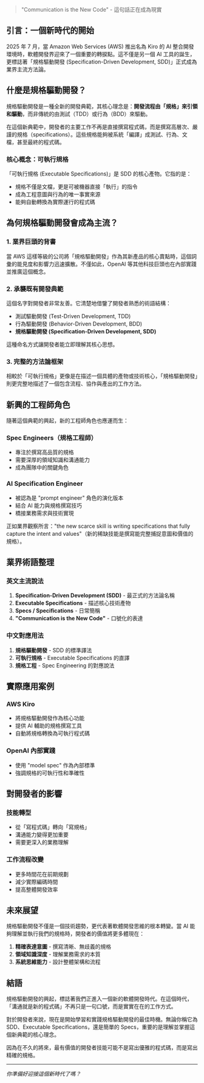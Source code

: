 > "Communication is the New Code" - 這句話正在成為現實

## 引言：一個新時代的開始

2025 年 7 月，當 Amazon Web Services (AWS) 推出名為 Kiro 的 AI 整合開發環境時，軟體開發界迎來了一個重要的轉捩點。這不僅是另一個 AI 工具的誕生，更標誌著「規格驅動開發 (Specification-Driven Development, SDD)」正式成為業界主流方法論。

## 什麼是規格驅動開發？

規格驅動開發是一種全新的開發典範，其核心理念是：**開發流程由「規格」來引領和驅動**，而非傳統的由測試（TDD）或行為（BDD）來驅動。

在這個新典範中，開發者的主要工作不再是直接撰寫程式碼，而是撰寫高層次、嚴謹的規格（specifications）。這些規格能夠被系統「編譯」成測試、行為、文檔，甚至最終的程式碼。

### 核心概念：可執行規格

「可執行規格 (Executable Specifications)」是 SDD 的核心產物。它指的是：
- 規格不僅是文檔，更是可被機器直接「執行」的指令
- 成為工程意圖與行為的唯一事實來源
- 能夠自動轉換為實際運行的程式碼

## 為何規格驅動開發會成為主流？

### 1. 業界巨頭的背書

當 AWS 這樣等級的公司將「規格驅動開發」作為其新產品的核心賣點時，這個詞彙的能見度和影響力迅速擴散。不僅如此，OpenAI 等其他科技巨頭也在內部實踐並推廣這個概念。

### 2. 承襲既有開發典範

這個名字對開發者非常友善。它清楚地借鑒了開發者熟悉的術語結構：
- 測試驅動開發 (Test-Driven Development, TDD)
- 行為驅動開發 (Behavior-Driven Development, BDD)
- **規格驅動開發 (Specification-Driven Development, SDD)**

這種命名方式讓開發者能立即理解其核心思想。

### 3. 完整的方法論框架

相較於「可執行規格」更像是在描述一個具體的產物或技術核心，「規格驅動開發」則更完整地描述了一個包含流程、協作與產出的工作方法。

## 新興的工程師角色

隨著這個典範的興起，新的工程師角色也應運而生：

### Spec Engineers（規格工程師）
- 專注於撰寫高品質的規格
- 需要深厚的領域知識和溝通能力
- 成為團隊中的關鍵角色

### AI Specification Engineer
- 被認為是 "prompt engineer" 角色的演化版本
- 結合 AI 能力與規格撰寫技巧
- 橋接業務需求與技術實現

正如業界觀察所言："the new scarce skill is writing specifications that fully capture the intent and values"（新的稀缺技能是撰寫能完整捕捉意圖和價值的規格）。

## 業界術語整理

### 英文主流說法

1. **Specification-Driven Development (SDD)** - 最正式的方法論名稱
2. **Executable Specifications** - 描述核心技術產物
3. **Specs / Specifications** - 日常簡稱
4. **"Communication is the New Code"** - 口號化的表達

### 中文對應用法

1. **規格驅動開發** - SDD 的標準譯法
2. **可執行規格** - Executable Specifications 的直譯
3. **規格工程** - Spec Engineering 的對應說法

## 實際應用案例

### AWS Kiro
- 將規格驅動開發作為核心功能
- 提供 AI 輔助的規格撰寫工具
- 自動將規格轉換為可執行程式碼

### OpenAI 內部實踐
- 使用 "model spec" 作為內部標準
- 強調規格的可執行性和準確性

## 對開發者的影響

### 技能轉型
- 從「寫程式碼」轉向「寫規格」
- 溝通能力變得更加重要
- 需要更深入的業務理解

### 工作流程改變
- 更多時間花在前期規劃
- 減少實際編碼時間
- 提高整體開發效率

## 未來展望

規格驅動開發不僅是一個技術趨勢，更代表著軟體開發思維的根本轉變。當 AI 能夠理解並執行我們的規格時，開發者的價值將更多體現在：

1. **精確表達意圖** - 撰寫清晰、無歧義的規格
2. **領域知識深度** - 理解業務需求的本質
3. **系統思維能力** - 設計整體架構和流程

## 結語

規格驅動開發的興起，標誌著我們正進入一個新的軟體開發時代。在這個時代，「溝通就是新的程式碼」不再只是一句口號，而是實實在在的工作方式。

對於開發者來說，現在是開始學習和實踐規格驅動開發的最佳時機。無論你稱它為 SDD、Executable Specifications，還是簡單的 Specs，重要的是理解並掌握這個新典範的核心理念。

因為在不久的將來，最有價值的開發者技能可能不是寫出優雅的程式碼，而是寫出精確的規格。

---

*你準備好迎接這個新時代了嗎？*